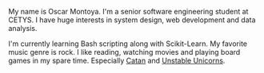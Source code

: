 My name is Oscar Montoya. I'm a senior software engineering student at
CETYS. I have huge interests in system design, web development and data
analysis.

I'm currently learning Bash scripting along with Scikit-Learn. My favorite
music genre is rock. I like reading, watching movies and playing board games
in my spare time. Especially [Catan](https://www.catan.com/) and
[Unstable Unicorns](https://www.unstablegames.com/collections/unstable-unicorns).
